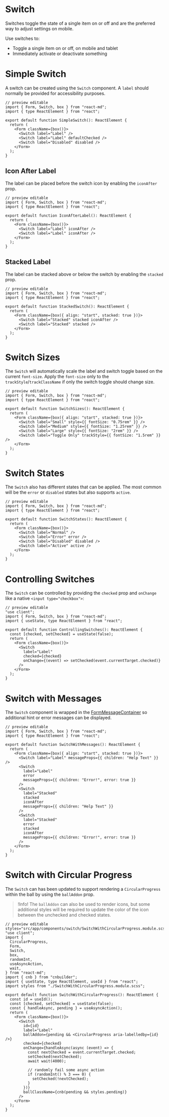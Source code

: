# Switch

Switches toggle the state of a single item on or off and are the preferred way to adjust settings on mobile.

Use switches to:

- Toggle a single item on or off, on mobile and tablet
- Immediately activate or deactivate something

# Simple Switch

A switch can be created using the `Switch` component. A `label` should normally be provided
for accessibility purposes.

```tsx
// preview editable
import { Form, Switch, box } from "react-md";
import { type ReactElement } from "react";

export default function SimpleSwitch(): ReactElement {
  return (
    <Form className={box()}>
      <Switch label="Label" />
      <Switch label="Label" defaultChecked />
      <Switch label="Disabled" disabled />
    </Form>
  );
}
```

## Icon After Label

The label can be placed before the switch icon by enabling the `iconAfter` prop.

```tsx
// preview editable
import { Form, Switch, box } from "react-md";
import { type ReactElement } from "react";

export default function IconAfterLabel(): ReactElement {
  return (
    <Form className={box()}>
      <Switch label="Label" iconAfter />
      <Switch label="Label" iconAfter />
    </Form>
  );
}
```

## Stacked Label

The label can be stacked above or below the switch by enabling the `stacked` prop.

```tsx
// preview editable
import { Form, Switch, box } from "react-md";
import { type ReactElement } from "react";

export default function StackedSwitch(): ReactElement {
  return (
    <Form className={box({ align: "start", stacked: true })}>
      <Switch label="Stacked" stacked iconAfter />
      <Switch label="Stacked" stacked />
    </Form>
  );
}
```

# Switch Sizes

The `Switch` will automatically scale the label and switch toggle based on the
current `font-size`. Apply the `font-size` only to the
`trackStyle`/`trackClassName` if only the switch toggle should change size.

```tsx
// preview editable
import { Form, Switch, box } from "react-md";
import { type ReactElement } from "react";

export default function SwitchSizes(): ReactElement {
  return (
    <Form className={box({ align: "start", stacked: true })}>
      <Switch label="Small" style={{ fontSize: "0.75rem" }} />
      <Switch label="Medium" style={{ fontSize: "1.25rem" }} />
      <Switch label="Large" style={{ fontSize: "2rem" }} />
      <Switch label="Toggle Only" trackStyle={{ fontSize: "1.5rem" }} />
    </Form>
  );
}
```

# Switch States

The `Switch` also has different states that can be applied. The most common will
be the `error` or `disabled` states but also supports `active`.

```tsx
// preview editable
import { Form, Switch, box } from "react-md";
import { type ReactElement } from "react";

export default function SwitchStates(): ReactElement {
  return (
    <Form className={box()}>
      <Switch label="Normal" />
      <Switch label="Error" error />
      <Switch label="Disabled" disabled />
      <Switch label="Active" active />
    </Form>
  );
}
```

# Controlling Switches

The `Switch` can be controlled by providing the `checked` prop and `onChange`
like a native `<input type="checkbox">`:

```tsx
// preview editable
"use client";
import { Form, Switch, box } from "react-md";
import { useState, type ReactElement } from "react";

export default function ControllingSwitches(): ReactElement {
  const [checked, setChecked] = useState(false);
  return (
    <Form className={box()}>
      <Switch
        label="Label"
        checked={checked}
        onChange={(event) => setChecked(event.currentTarget.checked)}
      />
    </Form>
  );
}
```

# Switch with Messages

The `Switch` component is wrapped in the
[FormMessageContainer](/components/form-message#form-message-container) so additional
hint or error messages can be displayed.

```tsx
// preview editable
import { Form, Switch, box } from "react-md";
import { type ReactElement } from "react";

export default function SwitchWithMessages(): ReactElement {
  return (
    <Form className={box({ align: "start", stacked: true })}>
      <Switch label="Label" messageProps={{ children: "Help Text" }} />
      <Switch
        label="Label"
        error
        messageProps={{ children: "Error!", error: true }}
      />
      <Switch
        label="Stacked"
        stacked
        iconAfter
        messageProps={{ children: "Help Text" }}
      />
      <Switch
        label="Stacked"
        error
        stacked
        iconAfter
        messageProps={{ children: "Error!", error: true }}
      />
    </Form>
  );
}
```

# Switch with Circular Progress

The `Switch` can has been updated to support rendering a `CircularProgress`
within the ball by using the `ballAddon` prop.

> !Info! The `ballAddon` can also be used to render icons, but some additional
> styles will be required to update the color of the icon between the unchecked
> and checked states.

```tsx
// preview editable styles="src/app/components/switch/SwitchWithCircularProgress.module.scss"
"use client";
import {
  CircularProgress,
  Form,
  Switch,
  box,
  randomInt,
  useAsyncAction,
  wait,
} from "react-md";
import { cnb } from "cnbuilder";
import { useState, type ReactElement, useId } from "react";
import styles from "./SwitchWithCircularProgress.module.scss";

export default function SwitchWithCircularProgress(): ReactElement {
  const id = useId();
  const [checked, setChecked] = useState(false);
  const { handleAsync, pending } = useAsyncAction();
  return (
    <Form className={box()}>
      <Switch
        id={id}
        label="Label"
        ballAddon={pending && <CircularProgress aria-labelledby={id} />}
        checked={checked}
        onChange={handleAsync(async (event) => {
          const nextChecked = event.currentTarget.checked;
          setChecked(nextChecked);
          await wait(4000);

          // randomly fail some async action
          if (randomInt() % 3 === 0) {
            setChecked(!nextChecked);
          }
        })}
        ballClassName={cnb(pending && styles.pending)}
      />
    </Form>
  );
}
```
